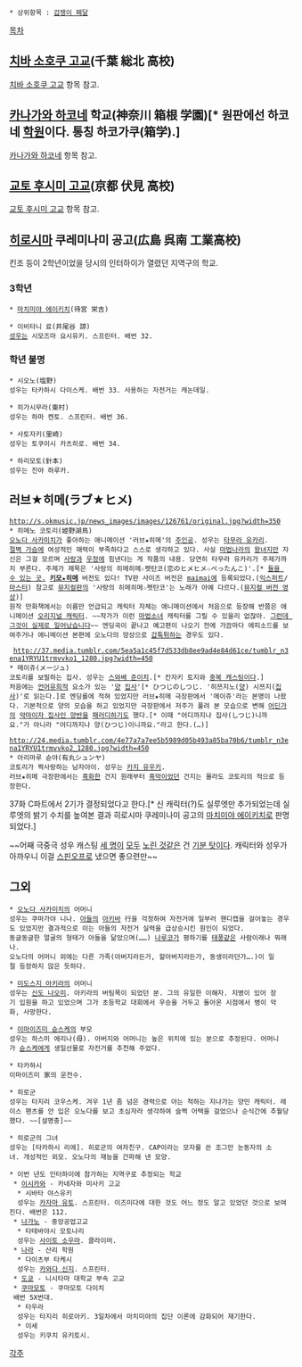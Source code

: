  * 상위항목 : [[겁쟁이 페달]]

[[목차]]
== [[치바 소호쿠 고교]](千葉 総北 高校) ==
[[치바 소호쿠 고교]] 항목 참고.
== [[카나가와 하코네]] 학교(神奈川 箱根 学園)[* 원판에선 하코네 '''[[학원]]'''이다. 통칭 하코가쿠(箱学).] ==
[[카나가와 하코네]] 항목 참고.
== [[교토 후시미 고교]](京都 伏見 高校) ==
[[교토 후시미 고교]] 항목 참고.
== [[히로시마]] 쿠레미나미 공고(広島 呉南 工業高校) ==
킨조 등이 2학년이었을 당시의 인터하이가 열렸던 지역구의 학교.
=== 3학년 ===
 * [[마치미야 에이키치]](待宮 栄吉)

 * 이비타니 료(井尾谷 諒)
 [[성우]]는 시모즈마 요시유키. 스프린터. 배번 32.
=== 학년 불명 ===
 * 시오노(塩野)
 성우는 타카하시 다이스케. 배번 33. 사용하는 자전거는 캐논데일.

 * 히가시무라(東村)
 성우는 하마 켄토. 스프린터. 배번 36.

 * 사토자키(里崎)
 성우는 토쿠이시 카츠히로. 배번 34.

 * 하리모토(針本)
 성우는 진야 하루카.
== 러브★히메(ラブ★ヒメ) ==
 http://s.okmusic.jp/news_images/images/126761/original.jpg?width=350
 * 히메노 코토리(姫野湖鳥)
 [[오노다 사카미치]]가 좋아하는 애니메이션 '러브★히메'의 [[주인공]]. 성우는 [[타무라 유카리]].
 [[빈유|절벽 가슴]]에 여성적인 매력이 부족하다고 스스로 생각하고 있다. 사실 [[마법]]나라의 [[왕녀]]지만 자신은 그걸 모르며 [[사랑]]과 [[우정]]에 힘낸다는 게 작품의 내용. 당연히 타무라 유카리가 주제가까지 부른다. 주제가 제목은 '사랑의 히메히메☆펫탄코(恋のヒメヒメ☆ぺったんこ)'.[* [http://www.nicovideo.jp/watch/sm23704965 들을 수 있는 곳.] [http://www.nicovideo.jp/watch/sm23620499 '''키모★히메'''] 버전도 있다! TV판 사이즈 버전은 [[maimai]]에 등록되었다.([http://www.nicovideo.jp/watch/sm23207805 익스퍼트]/[http://www.nicovideo.jp/watch/sm23204029 마스터]) 참고로 [[뮤지컬]]판의 '사랑의 히메히메☆펫탄코'는 노래가 아예 다르다.([http://blog.naver.com/royupangpang/70168836631 뮤지컬 버전 영상])]
 원작 만화책에서는 이름만 언급되고 캐릭터 자체는 애니메이션에서 처음으로 등장해 반쯤은 애니메이션 [[오리지널 캐릭터]]. ~~작가가 이런 [[마법소녀]] 캐릭터를 그릴 수 있을리 없잖아. [[마지모지 루루모|그런데 그것이 실제로 일어났습니다]]~~ 엔딩곡이 끝나고 예고편이 나오기 전에 가끔마다 에피소드를 보여주거나 애니메이션 본편에 오노다의 망상으로 [[갑툭튀]]하는 경우도 있다.

  http://37.media.tumblr.com/5ea5a1c45f7d533db8ee9ad4e84d61ce/tumblr_n3ena1YRYU1trmvvko1_1280.jpg?width=450
 * 메이쥬(メージュ)
 코토리를 보필하는 집사. 성우는 [[스와베 준이치]].[* 칸자키 토지와 [[중복 캐스팅]]이다.]
 처음에는 [[언어유희]]적 요소가 있는 '[[양(동물)|양]] [[집사]]'[* ひつじのしつじ. '히쯔지노([[양(동물)|양]]) 시쯔지([[집사]])'로 읽는다.]로 엔딩롤에 적혀 있었지만 러브★히메 극장판에서 '메이쥬'라는 본명이 나왔다. 기본적으로 양의 모습을 하고 있었지만 극장판에서 저주가 풀려 본 모습으로 변해 [[흑집사|어딘가]]의 [[세바스찬 미카엘리스|악마이자 집사인 양반]]을 [[패러디]]하기도 했다.[* 이때 "어디까지나 집사(しつじ)니까요."가 아니라 "어디까지나 양(ひつじ)이니까요."라고 한다.(…)]

 http://24.media.tumblr.com/4e77a7a7ee5b5989d05b493a85ba70b6/tumblr_n3ena1YRYU1trmvvko2_1280.jpg?width=450
 * 아리마루 슌야(有丸シュンヤ)
 코토리가 짝사랑하는 남자아이. 성우는 [[카지 유우키]].
 러브★히메 극장판에서는 [[흑화]]한 건지 원래부터 [[흑막]]이었던 건지는 몰라도 코토리의 적으로 등장한다.

37화 C파트에서 2기가 결정되었다고 한다.[* 신 캐릭터(?)도 실루엣만 추가되었는데 실루엣의 밝기 수치를 높여본 결과 히로시마 쿠레미나미 공고의 [[마치미야 에이키치]]로 판명되었다.]

~~어째 극중극 성우 캐스팅 [[엘리자베스 미들포드|세 명이]] [[언더테이커(흑집사)|모두]] [[피니안|노린 것]]같은 건 [[기분 탓]]이다. 캐릭터와 성우가 아까우니 이걸 [[스핀오프]]로 냈으면 좋으련만~~
== 그외 ==
 * [[오노다 사카미치]]의 어머니
 성우는 쿠마가야 니나. [[오노다 사카미치|아들]]의 [[아키하바라|아키바]] 行을 걱정하여 자전거에 일부러 핸디캡을 걸어놓는 경우도 있었지만 결과적으로 이는 아들의 자전거 실력을 급상승시킨 원인이 되었다.
 동글동글한 얼굴의 형태가 아들을 닮았으며(……) [[나루코 쇼키치|나루코]]가 평하기를 [[태풍]]같은 사람이래나 뭐래나.
 오노다의 어머니 외에는 다른 가족(아버지라든가, 할아버지라든가, 동생이라던가….)이 일절 등장하지 않은 듯하다.

 * [[미도스지 아키라]]의 어머니
 성우는 [[신도 나오미]]. 아키라의 버팀목이 되었던 분. 그의 유일한 이해자. 지병이 있어 장기 입원을 하고 있었으며 그가 초등학교 대회에서 우승을 거두고 돌아온 시점에서 병이 악화, 사망한다.

 * [[이마이즈미 슌스케]]의 부모
 성우는 하스미 에리나(母). 아버지와 어머니는 높은 위치에 있는 분으로 추정된다. 어머니가 [[이마이즈미 슌스케|슌스케]]에게 생일선물로 자전거를 추천해 주었다.

 * 타카하시
 이마이즈미 家의 운전수.

 * 히로군
 성우는 타지리 코우스케. 겨우 1년 좀 넘은 경력으로 아는 척하는 지나가는 양민 캐릭터. 레이스 팬츠를 안 입은 오노다를 보고 초심자라 생각하여 슬쩍 어택을 걸었으나 순식간에 추월당했다. ~~[설명충]~~

 * 히로군의 그녀
 성우는 [타카하시 리에]. 히로군의 여자친구. CAP이라는 모자를 쓴 조그만 눈동자의 소녀. 개성적인 외모. 오노다의 재능을 간파해 낸 모양.

 * 이번 년도 인터하이에 참가하는 지역구로 추정되는 학교
  * [[이시카와]] - 카네자와 미사키 고교
   * 시바타 야스유키
   성우는 [[카자마 유토]]. 스프린터. 이즈미다에 대한 것도 어느 정도 알고 있었던 것으로 보여진다. 배번은 112.
  * [[나가노]] - 중앙공업고교
   * 타테바야시 모토나리
   성우는 [[사이토 소우마]]. 클라이머.
  * [[나라]] - 산리 학원
   * 다이츠부 타케시 
   성우는 [[카와다 신지]]. 스프린터.
  * [[도쿄]] - 니시타마 대학교 부속 고교
  * [[쿠마모토]] - 쿠마모토 다이치
  배번 5X번대.
   * 타우라
   성우는 타지리 히로아키. 3일차에서 마치미야의 집단 이론에 감화되어 재기한다.
   * 이세
   성우는 키쿠치 유키토시.
[[각주]]
